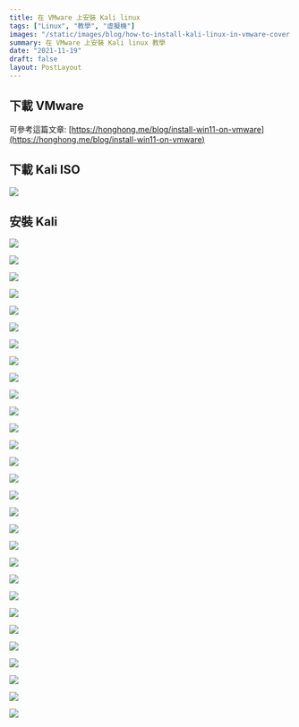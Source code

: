 ```yaml
---
title: 在 VMware 上安裝 Kali linux
tags: ["Linux", "教學", "虛擬機"]
images: "/static/images/blog/how-to-install-kali-linux-in-vmware-cover.webp"
summary: 在 VMware 上安裝 Kali linux 教學
date: "2021-11-19"
draft: false
layout: PostLayout
---
```


## 下載 VMware

可參考這篇文章: [https://honghong.me/blog/install-win11-on-vmware](https://honghong.me/blog/install-win11-on-vmware)

## 下載 Kali ISO

![](/static/images/blog/how-to-install-kali-linux-in-vmware-1.webp)

## 安裝 Kali

![](/static/images/blog/how-to-install-kali-linux-in-vmware-2.webp)

![](/static/images/blog/how-to-install-kali-linux-in-vmware-3.webp)

![](/static/images/blog/how-to-install-kali-linux-in-vmware-4.webp)

![](/static/images/blog/how-to-install-kali-linux-in-vmware-5.webp)

![](/static/images/blog/how-to-install-kali-linux-in-vmware-6.webp)

![](/static/images/blog/how-to-install-kali-linux-in-vmware-7.webp)

![](/static/images/blog/how-to-install-kali-linux-in-vmware-8.webp)

![](/static/images/blog/how-to-install-kali-linux-in-vmware-9.webp)

![](/static/images/blog/how-to-install-kali-linux-in-vmware-10.webp)

![](/static/images/blog/how-to-install-kali-linux-in-vmware-11.webp)

![](/static/images/blog/how-to-install-kali-linux-in-vmware-12.webp)

![](/static/images/blog/how-to-install-kali-linux-in-vmware-13.webp)

![](/static/images/blog/how-to-install-kali-linux-in-vmware-14.webp)

![](/static/images/blog/how-to-install-kali-linux-in-vmware-15.webp)

![](/static/images/blog/how-to-install-kali-linux-in-vmware-16.webp)

![](/static/images/blog/how-to-install-kali-linux-in-vmware-17.webp)

![](/static/images/blog/how-to-install-kali-linux-in-vmware-18.webp)

![](/static/images/blog/how-to-install-kali-linux-in-vmware-19.webp)

![](/static/images/blog/how-to-install-kali-linux-in-vmware-20.webp)

![](/static/images/blog/how-to-install-kali-linux-in-vmware-21.webp)

![](/static/images/blog/how-to-install-kali-linux-in-vmware-22.webp)

![](/static/images/blog/how-to-install-kali-linux-in-vmware-23.webp)

![](/static/images/blog/how-to-install-kali-linux-in-vmware-24.webp)

![](/static/images/blog/how-to-install-kali-linux-in-vmware-25.webp)

![](/static/images/blog/how-to-install-kali-linux-in-vmware-26.webp)

![](/static/images/blog/how-to-install-kali-linux-in-vmware-27.webp)

![](/static/images/blog/how-to-install-kali-linux-in-vmware-28.webp)

![](/static/images/blog/how-to-install-kali-linux-in-vmware-29.webp)

![](/static/images/blog/how-to-install-kali-linux-in-vmware-30.webp)
